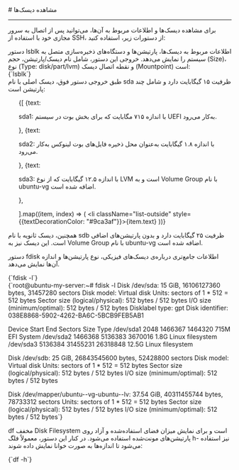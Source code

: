 


<Layout>
<Head>
<title>مستندات مشاهده دیسک‌ها در سرور مجازی ابری - لیارا</title>
<meta property="og:title" content="مستندات خدمات رایانش ابری لیارا" />
<meta property="og:description" content="مستندات مربوط به نحوه مشاهده دیسک‌ها در سرور مجازی ابری در لیارا"  />
<meta property="og:image" content="https://files.liara.ir/liara/logos/liara-poster.jpg" />
</Head>
# مشاهده دیسک‌ها
<hr className="mb-2" />

برای مشاهده دیسک‌ها و اطلاعات مربوط به آن‌ها، می‌توانید پس از اتصال به سرور مجازی خود با استفاده از SSH، از دستورات زیر، استفاده کنید:

<Section id="lsblk-command" title="دستور lsblk" />
دستور <Important>lsblk</Important>  اطلاعات مربوط به دیسک‌ها، پارتیشن‌ها و دستگاه‌های ذخیره‌سازی متصل به سیستم را نمایش می‌دهد. 
خروجی این دستور، شامل  نام دیسک/پارتیشن، حجم (Size)، نوع (Type: disk/part/lvm) و نقطه اتصال دیسک (Mountpoint) است:

<div className="h-2" />
<div dir='ltr'>
    <Highlight className="bash">
        {`lsblk`}
    </Highlight>
</div>
<Asciinema id="see-disk-details-using-ssh" />
طبق خروجی دستور فوق، دیسک اصلی با نام <Important>sda</Important> ظرفیت ۱۵ گیگابایت دارد و شامل چند پارتیشن است: 

<div className="h-2" />
<ul className="pr-7">
  {[
    {text: <p><Important>sda1</Important>: با اندازه ۷۱۵ مگابایت که برای بخش بوت در سیستم UEFI به‌کار می‌رود.</p>},
    {text: <p><Important>sda2</Important>: با اندازه ۱.۸ گیگابایت به‌عنوان محل ذخیره فایل‌های بوت لینوکس به‌کار می‌رود.</p>},
    {text: <p><Important>sda3</Important>: با اندازه ۱۲.۵ گیگابایت که از نوع LVM است و به Volume Group با نام <Important>ubuntu-vg</Important> اضافه شده است.</p>},

  ].map((item, index) => (
    <li className="list-outside" style={{textDecorationColor: "#9ca3af"}}>{item.text}</li>
  ))}
</ul>
<div className="h-2" />

همچنین، دیسک ثانویه با نام <Important>sdb</Important> ظرفیت ۲۵ گیگابایت دارد و بدون پارتیشن‌های اضافی است.
این دیسک نیز به Volume Group با نام <Important>ubuntu-vg</Important> اضافه شده است. 

<Section id="fdisk-command" title="دستور fdisk" />

دستور <Important>fdisk</Important> اطلاعات جامع‌تری درباره‌ی دیسک‌های فیزیکی، نوع پارتیشن‌ها و اندازه آن‌ها نمایش می‌دهد.

<div className="h-2" />
<div dir='ltr'>
    <Highlight className="bash">
        {`fdisk -l`}
    </Highlight>
</div>
<div className="h-5" />
<div dir='ltr'>
    <Highlight className="bash">
        {`root@ubuntu-my-server:~# fdisk -l
Disk /dev/sda: 15 GiB, 16106127360 bytes, 31457280 sectors
Disk model: Virtual disk
Units: sectors of 1 * 512 = 512 bytes
Sector size (logical/physical): 512 bytes / 512 bytes
I/O size (minimum/optimal): 512 bytes / 512 bytes
Disklabel type: gpt
Disk identifier: 038E8868-5902-4262-BA6C-5BCB9FEB5AB1

Device       Start      End  Sectors  Size Type
/dev/sda1     2048  1466367  1464320  715M EFI System
/dev/sda2  1466368  5136383  3670016  1.8G Linux filesystem
/dev/sda3  5136384 31455231 26318848 12.5G Linux filesystem


Disk /dev/sdb: 25 GiB, 26843545600 bytes, 52428800 sectors
Disk model: Virtual disk
Units: sectors of 1 * 512 = 512 bytes
Sector size (logical/physical): 512 bytes / 512 bytes
I/O size (minimum/optimal): 512 bytes / 512 bytes


Disk /dev/mapper/ubuntu--vg-ubuntu--lv: 37.54 GiB, 40311455744 bytes, 78733312 sectors
Units: sectors of 1 * 512 = 512 bytes
Sector size (logical/physical): 512 bytes / 512 bytes
I/O size (minimum/optimal): 512 bytes / 512 bytes`}
    </Highlight>
</div>

<Section id="df-command" title="دستور df" />

<Important>df</Important> مخفف Disk Filesystem است و برای نمایش میزان فضای استفاده‌شده و آزاد روی پارتیشن‌های مونت‌شده استفاده می‌شود.
در کنار این دستور، معمولاً فلگ <Important>h-</Important> نیز استفاده می‌شود تا اندازه‌ها به صورت خوانا نمایش داده شوند:

<div className="h-2" />
<div dir='ltr'>
    <Highlight className="bash">
        {`df -h`}
    </Highlight>
</div>
<Asciinema id="run-df-command-on-vm-using-ssh" />


</Layout>